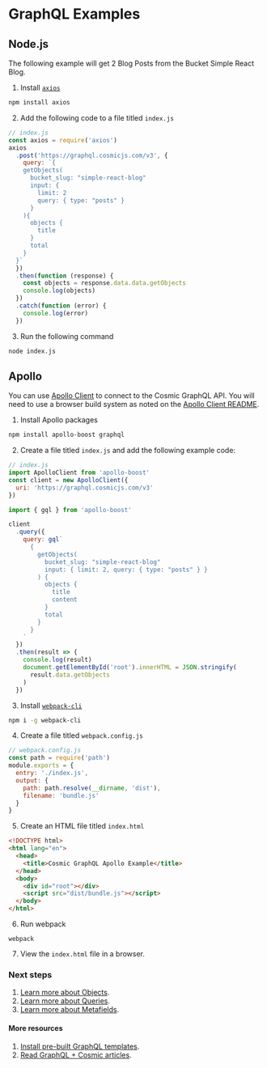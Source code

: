 # GraphQL Examples

## Node.js

The following example will get 2 Blog Posts from the Bucket Simple React Blog.

1. Install [`axios`](https://www.npmjs.com/package/axios)

```bash
npm install axios
```

2. Add the following code to a file titled `index.js`

```javascript
// index.js
const axios = require('axios')
axios
  .post('https://graphql.cosmicjs.com/v3', {
    query: `{ 
    getObjects(
      bucket_slug: "simple-react-blog"
      input: {
        limit: 2
        query: { type: "posts" }
      }
    ){
      objects {
        title
      }
      total
    }
  }`
  })
  .then(function (response) {
    const objects = response.data.data.getObjects
    console.log(objects)
  })
  .catch(function (error) {
    console.log(error)
  })
```

3. Run the following command

```bash
node index.js
```

## Apollo

You can use [Apollo Client](https://github.com/apollographql/apollo-client) to connect to the Cosmic GraphQL API. You will need to use a browser build system as noted on the [Apollo Client README](https://github.com/apollographql/apollo-client/blob/master/README.md#installation).

1. Install Apollo packages

```bash
npm install apollo-boost graphql
```

2. Create a file titled `index.js` and add the following example code:

```javascript
// index.js
import ApolloClient from 'apollo-boost'
const client = new ApolloClient({
  uri: 'https://graphql.cosmicjs.com/v3'
})

import { gql } from 'apollo-boost'

client
  .query({
    query: gql`
      {
        getObjects(
          bucket_slug: "simple-react-blog"
          input: { limit: 2, query: { type: "posts" } }
        ) {
          objects {
            title
            content
          }
          total
        }
      }
    `
  })
  .then(result => {
    console.log(result)
    document.getElementById('root').innerHTML = JSON.stringify(
      result.data.getObjects
    )
  })
```

3. Install [`webpack-cli`](https://www.npmjs.com/package/webpack-cli)

```bash
npm i -g webpack-cli
```

4. Create a file titled `webpack.config.js`

```javascript
// webpack.config.js
const path = require('path')
module.exports = {
  entry: './index.js',
  output: {
    path: path.resolve(__dirname, 'dist'),
    filename: 'bundle.js'
  }
}
```

5. Create an HTML file titled `index.html`

```html
<!DOCTYPE html>
<html lang="en">
  <head>
    <title>Cosmic GraphQL Apollo Example</title>
  </head>
  <body>
    <div id="root"></div>
    <script src="dist/bundle.js"></script>
  </body>
</html>
```

6. Run webpack

```
webpack
```

7. View the `index.html` file in a browser.

### Next steps

1. [Learn more about Objects](/api-reference/objects).
2. [Learn more about Queries](/api-reference/queries).
3. [Learn more about Metafields](/api-reference/metafields).

#### More resources

1. [Install pre-built GraphQL templates](https://www.cosmicjs.com/apps?languages=GraphQL).
2. [Read GraphQL + Cosmic articles](https://www.cosmicjs.com/articles?q=GraphQL).
